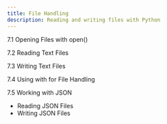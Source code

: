 ```yaml
---
title: File Handling
description: Reading and writing files with Python
---
```


7.1 Opening Files with open()

7.2 Reading Text Files

7.3 Writing Text Files

7.4 Using with for File Handling

7.5 Working with JSON

- Reading JSON Files
- Writing JSON Files